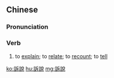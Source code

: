 {{also|诉说}}
==Chinese==
{{zh-forms|s=诉说}}

===Pronunciation===
{{zh-pron
|m=sùshuō
|c=sou3 syut3
|mn=qz,xm,zz:sò͘-soat
|cat=v
}}

===Verb===
{{zh-verb}}

# {{lb|zh|literary}} to [[explain]]; to [[relate]]; to [[recount]]; to [[tell]]

[[ko:訴說]]
[[hu:訴說]]
[[mg:訴說]]